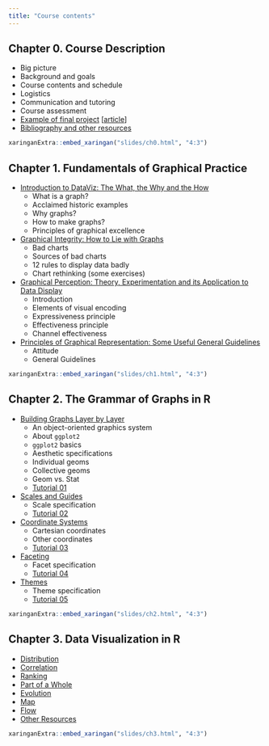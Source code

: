 ```yaml
---
title: "Course contents"
---
```


## Chapter 0. Course Description

- Big picture
- Background and goals
- Course contents and schedule
- Logistics
- Communication and tutoring
- Course assessment
- [Example of final project](slides/ch0.html#8) [[article](projects/gapminder/)]
- [Bibliography and other resources](resources.html)

<aside class="slides">
```r
xaringanExtra::embed_xaringan("slides/ch0.html", "4:3")
```
</aside>

## Chapter 1. Fundamentals of Graphical Practice

- [Introduction to DataViz: The What, the Why and the How](slides/ch1.html#3)
  - What is a graph?
  - Acclaimed historic examples
  - Why graphs?
  - How to make graphs?
  - Principles of graphical excellence
- [Graphical Integrity: How to Lie with Graphs](slides/ch1.html#44)
  - Bad charts
  - Sources of bad charts
  - 12 rules to display data badly
  - Chart rethinking (some exercises)
- [Graphical Perception: Theory, Experimentation and its Application to Data Display](slides/ch1.html#75)
  - Introduction
  - Elements of visual encoding
  - Expressiveness principle
  - Effectiveness principle
  - Channel effectiveness
- [Principles of Graphical Representation: Some Useful General Guidelines](slides/ch1.html#112)
  - Attitude
  - General Guidelines

<aside class="slides">
```r
xaringanExtra::embed_xaringan("slides/ch1.html", "4:3")
```
</aside>

## Chapter 2. The Grammar of Graphs in R

- [Building Graphs Layer by Layer](slides/ch2.html#3)
  - An object-oriented graphics system
  - About `ggplot2`
  - `ggplot2` basics
  - Aesthetic specifications
  - Individual geoms
  - Collective geoms
  - Geom vs. Stat
  - [Tutorial 01](tutorials/01/)
- [Scales and Guides](slides/ch2.html#40)
  - Scale specification
  - [Tutorial 02](tutorials/02/)
- [Coordinate Systems](slides/ch2.html#45)
  - Cartesian coordinates
  - Other coordinates
  - [Tutorial 03](tutorials/03/)
- [Faceting](slides/ch2.html#50)
  - Facet specification
  - [Tutorial 04](tutorials/04/)
- [Themes](slides/ch2.html#54)
  - Theme specification
  - [Tutorial 05](tutorials/05/)

<aside class="slides">
```r
xaringanExtra::embed_xaringan("slides/ch2.html", "4:3")
```
</aside>

## Chapter 3. Data Visualization in R

- [Distribution](slides/ch3_1.html#3)
- [Correlation](slides/ch3_2.html#3)
- [Ranking](slides/ch3_3.html#3)
- [Part of a Whole](slides/ch3_4.html#3)
- [Evolution](slides/ch3_5.html#3)
- [Map](slides/ch3_6.html#3)
- [Flow](slides/ch3_7.html#3)
- [Other Resources](slides/ch3_8.html#3)

<aside class="slides">
```r
xaringanExtra::embed_xaringan("slides/ch3.html", "4:3")
```
</aside>
